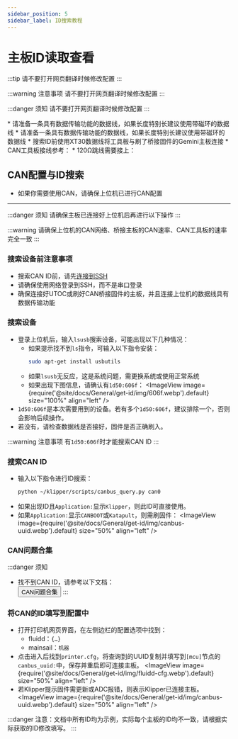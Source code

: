 ```yaml
---
sidebar_position: 5
sidebar_label: ID搜索教程
---
```



# 主板ID读取查看

:::tip
请不要打开网页翻译时候修改配置
:::

:::warning 注意事项
请不要打开网页翻译时候修改配置
:::

:::danger 须知
请不要打开网页翻译时候修改配置
:::

<Tabs>
<TabItem value="usb" label="USB ID获取" default>
* 请准备一条具有数据传输功能的数据线，如果长度特别长建议使用带磁环的数据线

<GetUsbID />
</TabItem>

<TabItem value="can" label="USB桥接CAN ID获取">
* 请准备一条具有数据传输功能的数据线，如果长度特别长建议使用带磁环的数据线
* 搜索ID前使用XT30数据线将工具板与刷了桥接固件的Gemini主板连接
* CAN工具板接线参考：
    <ImageView image={require('@site/docs/ProductDoc/MainBoard/fly-c/fly-c8/flash/img/canbridge.webp').default} size="80%" align="left" />
* 120Ω跳线需要接上：
    <ImageView image={require('@site/docs/ProductDoc/MainBoard/fly-c/fly-c8/flash/img/120.webp').default} size="80%" align="left" />

## CAN配置与ID搜索

* 如果你需要使用CAN，请确保上位机已进行CAN配置

---

:::danger 须知
请确保主板已连接好上位机后再进行以下操作
:::

:::warning
请确保上位机的CAN网络、桥接主板的CAN速率、CAN工具板的速率完全一致
:::

### 搜索设备前注意事项

* 搜索CAN ID前，请先[连接到SSH](/docs/DebugDoc/BasicTutorial/index.mdx "点击即可跳转")
* 请确保使用网络登录到SSH，而不是串口登录
* 确保连接好UTOC或刷好CAN桥接固件的主板，并且连接上位机的数据线具有数据传输功能

### 搜索设备

* 登录上位机后，输入`lsusb`搜索设备，可能出现以下几种情况：
    * 如果提示找不到`ls`指令，可输入以下指令安装：
        ```bash
        sudo apt-get install usbutils
        ```
    * 如果`lsusb`无反应，这是系统问题，需更换系统或使用正常系统
    * 如果出现下图信息，请确认有`1d50:606f`：
        <ImageView image={require('@site/docs/General/get-id/img/606f.webp').default} size="100%" align="left" />
* `1d50:606f`是本次需要用到的设备。若有多个`1d50:606f`，建议排除一个，否则会影响后续操作。
* 若没有，请检查数据线是否接好，固件是否正确刷入。

:::warning 注意事项
有`1d50:606f`时才能搜索CAN ID
:::

### 搜索CAN ID

* 输入以下指令进行ID搜索：
    ```bash
    python ~/klipper/scripts/canbus_query.py can0
    ```
* 如果出现ID且`Application:`显示`Klipper`，则此ID可直接使用。
* 如果`Application:`显示`CANBOOT`或`Katapult`，则需刷固件：
    <ImageView image={require('@site/docs/General/get-id/img/canbus-uuid.webp').default} size="50%" align="left" />

### CAN问题合集

:::danger 须知
* 找不到CAN ID，请参考以下文档：  
    <Button variant="contained" disableElevation href="/docs/DebugDoc/faq/klipper_can">CAN问题合集</Button>
:::

### 将CAN的ID填写到配置中

* 打开打印机网页界面，在左侧边栏的配置选项中找到：
    * fluidd：`{…}`
    * mainsail：`机器`
* 点击进入后找到`printer.cfg`，将查询到的UUID复制并填写到`[mcu]`节点的`canbus_uuid:`中，保存并重启即可连接主板。
    <ImageView image={require('@site/docs/General/get-id/img/fluidd-cfg.webp').default} size="50%" align="left" />
* 若Klipper提示固件需更新或ADC报错，则表示Klipper已连接主板。
    <ImageView image={require('@site/docs/General/get-id/img/canbus-uuid.webp').default} size="50%" align="left" />

:::danger
注意：文档中所有ID均为示例，实际每个主板的ID均不一致，请根据实际获取的ID修改填写。
:::

</TabItem>
</Tabs>

